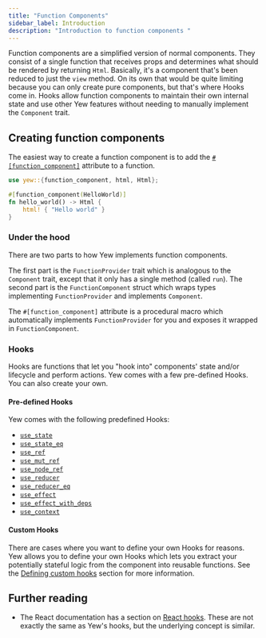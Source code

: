 ```yaml
---
title: "Function Components"
sidebar_label: Introduction
description: "Introduction to function components "
---
```


Function components are a simplified version of normal components. They consist of a single function
that receives props and determines what should be rendered by returning `Html`. Basically, it's a
component that's been reduced to just the `view` method. On its own that would be quite limiting
because you can only create pure components, but that's where Hooks come in. Hooks allow function
components to maintain their own internal state and use other Yew features without needing to manually
implement the `Component` trait.

## Creating function components

The easiest way to create a function component is to add the [`#[function_component]`](./../function-components/attribute.mdx) attribute to a function.

```rust
use yew::{function_component, html, Html};

#[function_component(HelloWorld)]
fn hello_world() -> Html {
    html! { "Hello world" }
}
```

### Under the hood

There are two parts to how Yew implements function components.

The first part is the `FunctionProvider` trait which is analogous to the `Component` trait, except
that it only has a single method (called `run`). The second part is the `FunctionComponent` struct
which wraps types implementing `FunctionProvider` and implements `Component`.

The `#[function_component]` attribute is a procedural macro which automatically implements
`FunctionProvider` for you and exposes it wrapped in `FunctionComponent`.

### Hooks

Hooks are functions that let you "hook into" components' state and/or lifecycle and perform
actions. Yew comes with a few pre-defined Hooks. You can also create your own.

#### Pre-defined Hooks

Yew comes with the following predefined Hooks:
- [`use_state`](./../function-components/pre-defined-hooks.mdx#use_state)
- [`use_state_eq`](./../function-components/pre-defined-hooks.mdx#use_state_eq)
- [`use_ref`](./../function-components/pre-defined-hooks.mdx#use_ref)
- [`use_mut_ref`](./../function-components/pre-defined-hooks.mdx#use_mut_ref)
- [`use_node_ref`](./../function-components/pre-defined-hooks.mdx#use_node_ref)
- [`use_reducer`](./../function-components/pre-defined-hooks.mdx#use_reducer)
- [`use_reducer_eq`](./../function-components/pre-defined-hooks.mdx#use_reducer_eq)
- [`use_effect`](./../function-components/pre-defined-hooks.mdx#use_effect)
- [`use_effect_with_deps`](./../function-components/pre-defined-hooks.mdx#use_effect_with_deps)
- [`use_context`](./../function-components/pre-defined-hooks.mdx#use_context)

#### Custom Hooks

There are cases where you want to define your own Hooks for reasons. Yew allows you to define your own Hooks which lets you extract your potentially stateful logic from the component into reusable functions.
See the [Defining custom hooks](./../function-components/custom-hooks.mdx#defining-custom-hooks) section for more information.

## Further reading

* The React documentation has a section on [React hooks](https://reactjs.org/docs/hooks-intro.html).
These are not exactly the same as Yew's hooks, but the underlying concept is similar.
